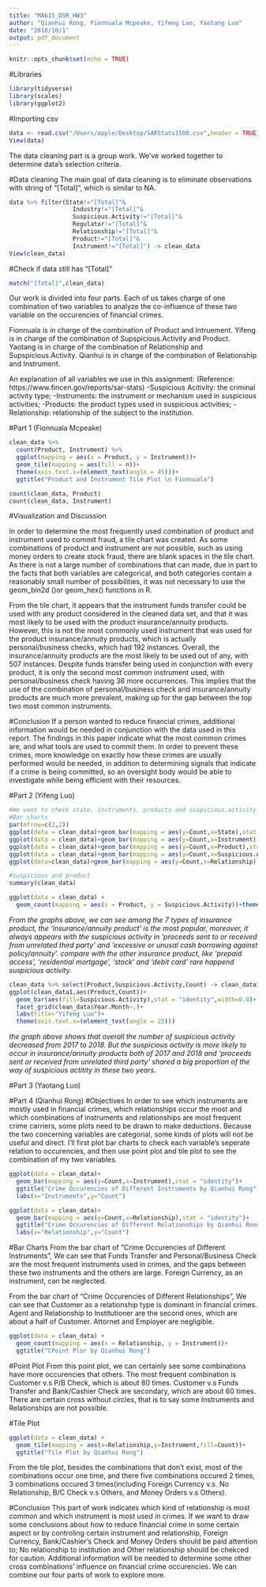 ```yaml
---
title: "MA615_DSR_HW3"
author: "Qianhui Rong, Fionnuala Mcpeake, Yifeng Luo, Yaotang Luo"
date: "2018/10/1"
output: pdf_document
---
```


```r
knitr::opts_chunk$set(echo = TRUE)
```

#Libraries
```r
library(tidyverse)
library(scales)
library(ggplot2)
```

#Importing csv
```r
data <- read.csv("/Users/apple/Desktop/SARStats1500.csv",header = TRUE)
View(data)
```

The data cleaning part is a group work. We've worked together to 
determine data's selection criteria. 

#Data cleaning
The main goal of data cleaning is to eliminate observations with 
string of "[Total]", which is similar to NA. 
```r
data %>% filter(State!="[Total]"&
                  Industry!="[Total]"&
                  Suspicious.Activity!="[Total]"&
                  Regulator!="[Total]"&
                  Relationship!="[Total]"&
                  Product!="[Total]"&
                  Instrument!="[Total]") -> clean_data
View(clean_data)
```

#Check if data still has "[Total]"
```r
match("[Total]",clean_data)
```

Our work is divided into four parts. Each of us takes charge of one
combination of two variables to analyze the co-influence of these two variable on the occurencies of financial crimes.

Fionnuala is in charge of the combination of Product and Intruement.
Yifeng is in charge of the combination of Supspicious.Activity and Product.
Yaotang is in charge of the combination of Relationship and Supspicious.Activity.
Qianhui is in charge of the combination of Relationship and Instrument.

An explanation of all variables we use in this assignment:
(Reference: https://www.fincen.gov/reports/sar-stats)
-Suspicious Acitivity: the criminal activity type;
-Instruments: the instrument or mechanism used in suspicious activities;
-Products: the product types used in suspicious activities;
-Relationship: relationship of the subject to the institution.

#Part 1 (Fionnuala Mcpeake)

```r
clean_data %>%
  count(Product, Instrument) %>%
  ggplot(mapping = aes(x = Product, y = Instrument))+
  geom_tile(mapping = aes(fill = n))+
  theme(axis.text.x=(element_text(angle = 45)))+
  ggtitle("Product and Instrument Tile Plot \n Fionnuala")

count(clean_data, Product)
count(clean_data, Instrument)
```
#Visualization and Discussion

In order to determine the most frequently used combination of product and instrument used to commit fraud, a tile chart was created. As some combinations of product and instrument are not possible, such as using money orders to create stock fraud, there are blank spaces in the tile chart. As there is not a large number of combinations that can made, due in part to the facts that both variables are categorical, and both categories contain a reasonably small number of possibilities, it was not necessary to use the geom_bin2d ()or geom_hex() functions in R.
 
From the tile chart, it appears that the instrument funds transfer could be used with any product considered in the cleaned data set, and that it was most likely to be used with the product insurance/annuity products. However, this is not the most commonly used instrument that was used for the product insurance/annuity products, which is actually personal/business checks, which had 192 instances. Overall, the insurance/annuity products are the most likely to be used out of any, with 507 instances. Despite funds transfer being used in conjunction with every product, it is only the second most common instrument used, with personal/business check having 36 more occurrences. This implies that the use of the combination of personal/business check and insurance/annuity products are much more prevalent, making up for the gap between the top two most common instruments.

#Conclusion
If a person wanted to reduce financial crimes, additional information would be needed in conjunction with the data used in this report. The findings in this paper indicate what the most common crimes are, and what tools are used to commit them. In order to prevent these crimes, more knowledge on exactly how these crimes are usually performed would be needed, in addition to determining signals that indicate if a crime is being committed, so an oversight body would be able to investigate while being efficient with their resources.

#Part 2 (Yifeng Luo)

```r
#We want to check state, instruments, products and suspicious.activity
#Bar charts
par(mfrow=c(2,2))
ggplot(data = clean_data)+geom_bar(mapping = aes(y=Count,x=State),stat = "identity")+theme(axis.text.x=(element_text(angle = 45)))
ggplot(data = clean_data)+geom_bar(mapping = aes(y=Count,x=Instrument),stat = "identity")+theme(axis.text.x=(element_text(angle = 20)))
ggplot(data = clean_data)+geom_bar(mapping = aes(y=Count,x=Product),stat = "identity")+theme(axis.text.x=(element_text(angle = 20)))
ggplot(data = clean_data)+geom_bar(mapping = aes(y=Count,x=Suspicious.Activity),stat = "identity")+theme(axis.text.x=(element_text(angle = 20)))
ggplot(data=clean_data)+geom_bar(mapping = aes(y=Count,x=Relationship),stat='identity')+theme(axis.text.x=(element_text(angle = 10)))
```

```r
#suspicious and product
summary(clean_data)
```
```r
ggplot(data = clean_data) +
  geom_count(mapping = aes(x = Product, y = Suspicious.Activity))+theme(axis.text.x=(element_text(angle = 40)))+labs(title='Yifeng Luo')
```

*From the graphs above, we can see among the 7 types of insurance product, the 'insurance/annuity product' is the most popular, moreover, it always appears with the suspicious activity in 'proceeds sent to or received from unrelated third party' and 'excessive or unusal cash borrowing against policy/annuity'. compare with the other insurance product, like 'prepaid access', 'residential mortgage', 'stock' and 'debit card' rare happend suspicious activity.*

```r
clean_data %>% select(Product,Suspicious.Activity,Count) -> clean_data1
ggplot(clean_data1,aes(Product,Count))+
  geom_bar(aes(fill=Suspicious.Activity),stat = "identity",width=0.8)+
  facet_grid(clean_data$Year.Month~.)+
  labs(title="Yifeng Luo")+
  theme(axis.text.x=(element_text(angle = 25)))
```

*the graph above shows that overall the number of suspicious activity decreased from 2017 to 2018. But the suspicious activity is more likely to occur in insurance/annuity products both of 2017 and 2018 and 'proceeds sent or received from unrelated third party' shared a big proportion of the way of suspicious actitity in these two years.*


#Part 3 (Yaotang Luo)


#Part 4 (Qianhui Rong)
#Objectives
In order to see which instruments are mostly used in financial crimes, which relationships occur the most and which combinations of instruments and relationships are most frequent crime carriers, some plots need to be drawn to make deductions. Because the two concerning variables are categorial, some kinds of plots will not be useful and direct. I'll first plot bar charts to check each variable's seperate relation to occurencies, and then use point plot and tile plot to see the combination of my two variables.

```r
ggplot(data = clean_data)+
  geom_bar(mapping = aes(y=Count,x=Instrument),stat = "identity")+
  ggtitle("Crime Occurencies of Different Instruments by Qianhui Rong") +
  labs(x="Instruments",y="Count")

ggplot(data = clean_data)+
  geom_bar(mapping = aes(y=Count,x=Relationship),stat = "identity")+
  ggtitle("Crime Occurencies of Different Relationships by Qianhui Rong") +
  labs(x="Relationship",y="Count") 

```
#Bar Charts
From the bar chart of "Crime Occurencies of Different Instruments",
We can see that Funds Transfer and Personal/Business Check are the most frequent instruments used in crimes, and the gaps between these two instruments and the others are large. Foreign Currency, as an instrument, can be neglected. 

From the bar chart of "Crime Occurencies of Different Relationships", We can see that Customer as a relationship type is dominant in financial crimes. Agent and Relationship to Institutioner are the second ones, which are about a half of Customer. Attornet and Employer are negligible.

```r
ggplot(data = clean_data) +
  geom_count(mapping = aes(x = Relationship, y = Instrument))+
  ggtitle("CPoint Plor by Qianhui Rong") 
```
#Point Plot
From this point plot, we can certainly see some combinations have more occurencies that others. The most frequent combination is Customer v.s P/B Check, which is about 80 times. Customer v.s Funds Transfer and Bank/Cashier Check are secondary, which are about 60 times. There are certain cross without circles, that is to say some Instruments and Relationships are not possible.

#Tile Plot
```r
ggplot(data = clean_data) +
  geom_tile(mapping = aes(x=Relationship,y=Instrument,fill=Count))+
  ggtitle("Tile Plot by Qianhui Rong") 
```
From the tile plot, besides the combinations that don't exist, most of the combinations occur one time, and there five combinations occured 2 times, 3 combinations occured 3 times(including Foreign Currency v.s. No Relationship, B/C Check v.s Others, and Money Orders v.s Others).

#Conclusion
This part of work indicates which kind of relationship is most common and which instrument is most used in crimes. If we want to draw some conclusions about how to reduce financial crime in some certain aspect or by controling certain instrument and relationship, Foreign Currency, Bank/Cashier's Check and Money Orders should be paid attention to; No relationship to institution and Other relationship should be chekced for caution. 
Additional information will be needed to determine some other cross combinations' influence on financial crime occurencies. We can combine our four parts of work to explore more.







